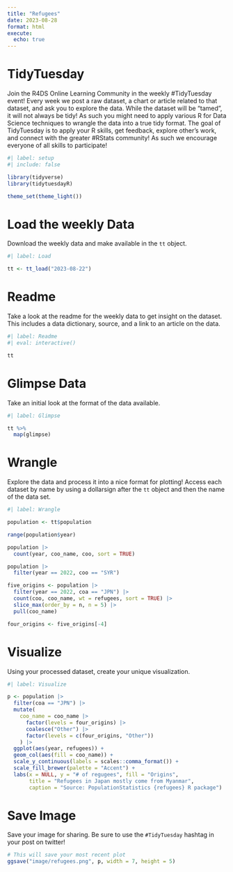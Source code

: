 ```yaml
---
title: "Refugees"
date: 2023-08-28
format: html
execute: 
  echo: true
---
```


# TidyTuesday

Join the R4DS Online Learning Community in the weekly #TidyTuesday event!
Every week we post a raw dataset, a chart or article related to that dataset, and ask you to explore the data.
While the dataset will be “tamed”, it will not always be tidy! As such you might need to apply various R for Data Science techniques to wrangle the data into a true tidy format.
The goal of TidyTuesday is to apply your R skills, get feedback, explore other’s work, and connect with the greater #RStats community!
As such we encourage everyone of all skills to participate!

```r
#| label: setup
#| include: false

library(tidyverse)
library(tidytuesdayR)

theme_set(theme_light())
```

# Load the weekly Data

Download the weekly data and make available in the `tt` object.

```r
#| label: Load

tt <- tt_load("2023-08-22")

```


# Readme

Take a look at the readme for the weekly data to get insight on the dataset.
This includes a data dictionary, source, and a link to an article on the data.

```r
#| label: Readme
#| eval: interactive()

tt

```


# Glimpse Data

Take an initial look at the format of the data available.

```r
#| label: Glimpse

tt %>% 
  map(glimpse)

```

# Wrangle

Explore the data and process it into a nice format for plotting! Access each dataset by name by using a dollarsign after the `tt` object and then the name of the data set.

```r
#| label: Wrangle

population <- tt$population
```

```r
range(population$year)
```

```r
population |> 
  count(year, coo_name, coo, sort = TRUE)

population |> 
  filter(year == 2022, coo == "SYR")

five_origins <- population |> 
  filter(year == 2022, coa == "JPN") |>
  count(coo, coo_name, wt = refugees, sort = TRUE) |> 
  slice_max(order_by = n, n = 5) |> 
  pull(coo_name)

four_origins <- five_origins[-4]
```

# Visualize

Using your processed dataset, create your unique visualization.

```r
#| label: Visualize

p <- population |> 
  filter(coa == "JPN") |> 
  mutate(
    coo_name = coo_name |> 
      factor(levels = four_origins) |> 
      coalesce("Other") |> 
      factor(levels = c(four_origins, "Other"))
    ) |> 
  ggplot(aes(year, refugees)) +
  geom_col(aes(fill = coo_name)) +
  scale_y_continuous(labels = scales::comma_format()) +
  scale_fill_brewer(palette = "Accent") +
  labs(x = NULL, y = "# of regugees", fill = "Origins",
       title = "Refugees in Japan mostly come from Myanmar",
       caption = "Source: PopulationStatistics {refugees} R package")
```

# Save Image

Save your image for sharing. Be sure to use the `#TidyTuesday` hashtag in your post on twitter! 

```r

# This will save your most recent plot
ggsave("image/refugees.png", p, width = 7, height = 5)

```
